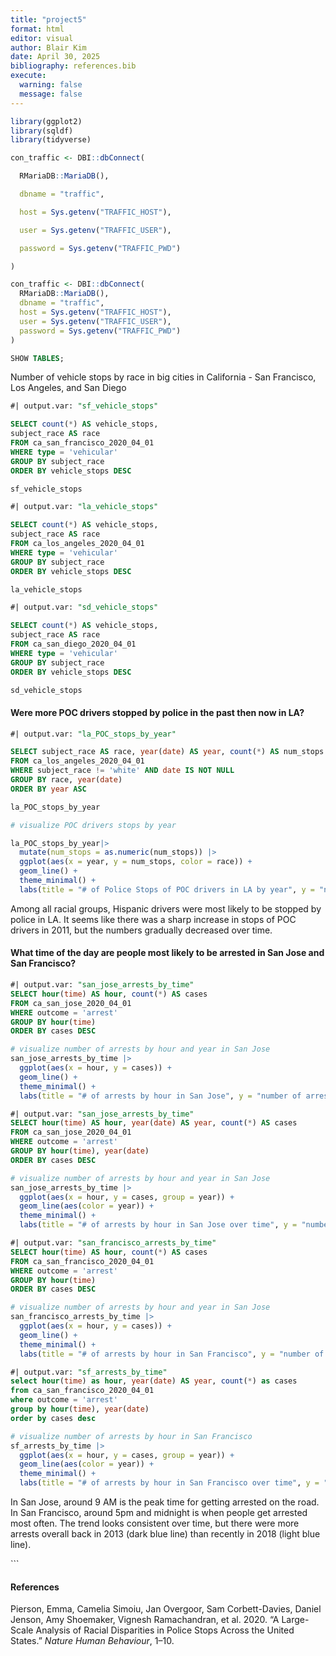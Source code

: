 ```yaml
---
title: "project5"
format: html
editor: visual
author: Blair Kim
date: April 30, 2025
bibliography: references.bib
execute: 
  warning: false
  message: false
---
```


```r
library(ggplot2)
library(sqldf)
library(tidyverse)
```

```r

con_traffic <- DBI::dbConnect(

  RMariaDB::MariaDB(),

  dbname = "traffic",

  host = Sys.getenv("TRAFFIC_HOST"),

  user = Sys.getenv("TRAFFIC_USER"),

  password = Sys.getenv("TRAFFIC_PWD")

)
```

```r
con_traffic <- DBI::dbConnect(
  RMariaDB::MariaDB(),
  dbname = "traffic",
  host = Sys.getenv("TRAFFIC_HOST"),
  user = Sys.getenv("TRAFFIC_USER"),
  password = Sys.getenv("TRAFFIC_PWD")
)
```

```sql
SHOW TABLES;
```

Number of vehicle stops by race in big cities in California - San Francisco, Los Angeles, and San Diego

```sql
#| output.var: "sf_vehicle_stops"

SELECT count(*) AS vehicle_stops,
subject_race AS race
FROM ca_san_francisco_2020_04_01	
WHERE type = 'vehicular'
GROUP BY subject_race
ORDER BY vehicle_stops DESC
```

```r
sf_vehicle_stops 
```

```sql
#| output.var: "la_vehicle_stops"

SELECT count(*) AS vehicle_stops,
subject_race AS race
FROM ca_los_angeles_2020_04_01		
WHERE type = 'vehicular'
GROUP BY subject_race
ORDER BY vehicle_stops DESC
```

```r
la_vehicle_stops 
```

```sql
#| output.var: "sd_vehicle_stops"

SELECT count(*) AS vehicle_stops,
subject_race AS race
FROM ca_san_diego_2020_04_01		
WHERE type = 'vehicular'
GROUP BY subject_race
ORDER BY vehicle_stops DESC
```

```r
sd_vehicle_stops
```

#### Were more POC drivers stopped by police in the past then now in LA?

```sql
#| output.var: "la_POC_stops_by_year"

SELECT subject_race AS race, year(date) AS year, count(*) AS num_stops
FROM ca_los_angeles_2020_04_01
WHERE subject_race != 'white' AND date IS NOT NULL 
GROUP BY race, year(date)
ORDER BY year ASC
```

```r
la_POC_stops_by_year
```

```r
# visualize POC drivers stops by year

la_POC_stops_by_year|> 
  mutate(num_stops = as.numeric(num_stops)) |> 
  ggplot(aes(x = year, y = num_stops, color = race)) +
  geom_line() +
  theme_minimal() +
  labs(title = "# of Police Stops of POC drivers in LA by year", y = "number of stops", x = "year") 

```

Among all racial groups, Hispanic drivers were most likely to be stopped by police in LA. It seems like there was a sharp increase in stops of POC drivers in 2011, but the numbers gradually decreased over time.

#### What time of the day are people most likely to be arrested in San Jose and San Francisco?

```sql
#| output.var: "san_jose_arrests_by_time"
SELECT hour(time) AS hour, count(*) AS cases 
FROM ca_san_jose_2020_04_01	
WHERE outcome = 'arrest'  
GROUP BY hour(time)
ORDER BY cases DESC 
```

```r
# visualize number of arrests by hour and year in San Jose
san_jose_arrests_by_time |>
  ggplot(aes(x = hour, y = cases)) +
  geom_line() +
  theme_minimal() +
  labs(title = "# of arrests by hour in San Jose", y = "number of arrests", x = "hour") 
```

```sql
#| output.var: "san_jose_arrests_by_time"
SELECT hour(time) AS hour, year(date) AS year, count(*) AS cases 
FROM ca_san_jose_2020_04_01	
WHERE outcome = 'arrest'  
GROUP BY hour(time), year(date)
ORDER BY cases DESC 
```

```r
# visualize number of arrests by hour and year in San Jose
san_jose_arrests_by_time |>
  ggplot(aes(x = hour, y = cases, group = year)) +
  geom_line(aes(color = year)) +
  theme_minimal() +
  labs(title = "# of arrests by hour in San Jose over time", y = "number of arrests", x = "hour") 
```

```sql
#| output.var: "san_francisco_arrests_by_time"
SELECT hour(time) AS hour, count(*) AS cases 
FROM ca_san_francisco_2020_04_01	
WHERE outcome = 'arrest'  
GROUP BY hour(time)
ORDER BY cases DESC 
```

```r
# visualize number of arrests by hour and year in San Jose
san_francisco_arrests_by_time |>
  ggplot(aes(x = hour, y = cases)) +
  geom_line() +
  theme_minimal() +
  labs(title = "# of arrests by hour in San Francisco", y = "number of arrests", x = "hour") 
```

```sql
#| output.var: "sf_arrests_by_time"
select hour(time) as hour, year(date) AS year, count(*) as cases 
from ca_san_francisco_2020_04_01	
where outcome = 'arrest'  
group by hour(time), year(date)
order by cases desc 
```

```r
# visualize number of arrests by hour in San Francisco
sf_arrests_by_time |>
  ggplot(aes(x = hour, y = cases, group = year)) +
  geom_line(aes(color = year)) +
  theme_minimal() +
  labs(title = "# of arrests by hour in San Francisco over time", y = "number of arrests", x = "hour")
```

In San Jose, around 9 AM is the peak time for getting arrested on the road. In San Francisco, around 5pm and midnight is when people get arrested most often. The trend looks consistent over time, but there were more arrests overall back in 2013 (dark blue line) than recently in 2018 (light blue line).

```

#### References

Pierson, Emma, Camelia Simoiu, Jan Overgoor, Sam Corbett-Davies, Daniel Jenson, Amy Shoemaker, Vignesh Ramachandran, et al. 2020. “A Large-Scale Analysis of Racial Disparities in Police Stops Across the United States.” *Nature Human Behaviour*, 1–10.
